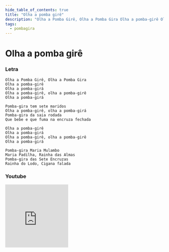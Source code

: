 ```yaml
---
hide_table_of_contents: true
title: "Olha a pomba girê"
description: "Olha a Pomba Girê, Olha a Pomba Gira Olha a pomba-girê Olha a pomba-girá Olha a pomba-girê, olha a pomba-girê Olha a pomba-girá Pomba-gira tem sete maridos Olha a pomba-girê, olha a pomba-girá Pomba-gira da saia rodada Que bebe e que fuma na encruza fechada Olha a pomba-girê Olha a pomba-girá Olha a pomba-girê, olha a pomba-girê Olha a pomba-girá Pomba-gira Maria Mulambo Maria Padilha, Rainha das Almas Pomba-gira das Sete Encruzas Rainha do Lodo, Cigana falada"
tags:
  - pombagira
---
```


# Olha a pomba girê

### Letra

```text
Olha a Pomba Girê, Olha a Pomba Gira
Olha a pomba-girê
Olha a pomba-girá
Olha a pomba-girê, olha a pomba-girê
Olha a pomba-girá

Pomba-gira tem sete maridos
Olha a pomba-girê, olha a pomba-girá
Pomba-gira da saia rodada
Que bebe e que fuma na encruza fechada

Olha a pomba-girê
Olha a pomba-girá
Olha a pomba-girê, olha a pomba-girê
Olha a pomba-girá

Pomba-gira Maria Mulambo
Maria Padilha, Rainha das Almas
Pomba-gira das Sete Encruzas
Rainha do Lodo, Cigana falada
```

### Youtube

<iframe
  width="200"
  height="200"
  src="https://www.youtube.com/embed/4mwwllVoPYo"
  title="YouTube video player"
  frameborder="0"
  allow="accelerometer; autoplay; clipboard-write; encrypted-media; gyroscope; picture-in-picture; web-share"
  referrerpolicy="strict-origin-when-cross-origin"
  allowfullscreen
></iframe>